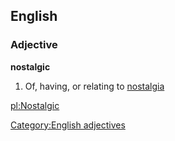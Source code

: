 ==English==
===Adjective===
'''nostalgic'''
#Of, having, or relating to [[nostalgia]]
[[Category:English adjectives]]

[[pl:Nostalgic]]